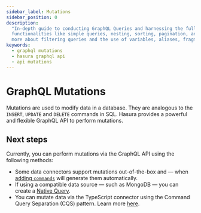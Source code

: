 ```yaml
---
sidebar_label: Mutations
sidebar_position: 0
description:
  "In-depth guide to conducting GraphQL Queries and harnessing the full potential of Hasura's GraphQL API. Discover
  functionalities like simple queries, nesting, sorting, pagination, and employing multiple arguments or queries. Learn
  more about filtering queries and the use of variables, aliases, fragments, and directives."
keywords:
  - graphql mutations
  - hasura graphql api
  - api mutations
---
```


# GraphQL Mutations

Mutations are used to modify data in a database. They are analogous to the `INSERT`, `UPDATE` and `DELETE` commands in
SQL. Hasura provides a powerful and flexible GraphQL API to perform mutations.

## Next steps

Currently, you can perform mutations via the GraphQL API using the following methods:

- Some data connectors support mutations out-of-the-box and — when
  [adding `commands`](/cli/commands/ddn_command_add.mdx) will generate them automatically.
- If using a compatible data source — such as MongoDB — you can create a
  [Native Query](/connectors/mongodb/native-operations/native-mutations.mdx).
- You can mutate data via the TypeScript connector using the Command Query Separation (CQS) pattern. Learn more
  [here](/business-logic/typescript/index.mdx).
